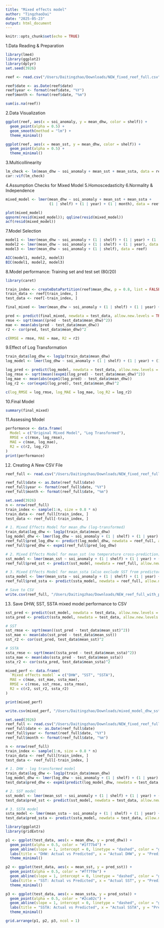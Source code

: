 ```yaml
---
title: "Mixed effects model"
author: "TingzhaoDai"
date: "2025-05-23"
output: html_document
---
```


```r
knitr::opts_chunk$set(echo = TRUE)
```

1.Data Reading & Preparation
```r
library(lme4)
library(ggplot2)
library(dplyr)
set.seed(3926)

reef <- read.csv("/Users/Daitingzhao/Downloads/NEW_fixed_reef_full.csv")

reef$date <- as.Date(reef$date)
reef$year <- format(reef$date, "%Y")
reef$month <- format(reef$date, "%m")

sum(is.na(reef))


```

2.Data Visualization
```r
ggplot(reef, aes(x = soi_anomaly, y = mean_dhw, color = shelf)) +
  geom_point(alpha = 0.5) +
  geom_smooth(method = "lm") +
  theme_minimal()

ggplot(reef, aes(x = mean_sst, y = mean_dhw, color = shelf)) +
  geom_point(alpha = 0.5) +
  theme_minimal()

```

3.Multicollinearity
```r
lm_check <- lm(mean_dhw ~ soi_anomaly + mean_sst + mean_ssta, data = reef)
car::vif(lm_check)

```

4.Assumption Checks for Mixed Model
5.Homoscedasticity
6.Normality & Independence
```r
mixed_model <- lmer(mean_dhw ~ soi_anomaly + mean_sst + mean_ssta + 
                    (1 | shelf) + (1 | year) + (1 | month), data = reef)

plot(mixed_model)
qqnorm(resid(mixed_model)); qqline(resid(mixed_model)) 
acf(resid(mixed_model))


```

7.Model Selection
```r
model1 <- lmer(mean_dhw ~ soi_anomaly + (1 | shelf) + (1 | year) + (1 | month), data = reef)
model2 <- lmer(mean_dhw ~ soi_anomaly + (1 | shelf) + (1 | year), data = reef)
model3 <- lmer(mean_dhw ~ soi_anomaly + (1 | shelf), data = reef)

AIC(model1, model2, model3)
BIC(model1, model2, model3)


```

8.Model performance: Training set and test set (80/20)
```r
library(caret)

train_index <- createDataPartition(reef$mean_dhw, p = 0.8, list = FALSE)
train_data <- reef[train_index, ]
test_data <- reef[-train_index, ]

final_mixed <- lmer(mean_dhw ~ soi_anomaly + (1 | shelf) + (1 | year) + (1 | month), data = train_data)

pred <- predict(final_mixed, newdata = test_data, allow.new.levels = TRUE)
rmse <- sqrt(mean((pred - test_data$mean_dhw)^2))
mae <- mean(abs(pred - test_data$mean_dhw))
r2 <- cor(pred, test_data$mean_dhw)^2

c(RMSE = rmse, MAE = mae, R2 = r2)


```

9.Effect of Log Transformation
```r
train_data$log_dhw <- log1p(train_data$mean_dhw)
log_model <- lmer(log_dhw ~ soi_anomaly + (1 | shelf) + (1 | year) + (1 | month), data = train_data)

log_pred <- predict(log_model, newdata = test_data, allow.new.levels = TRUE)
log_rmse <- sqrt(mean((expm1(log_pred) - test_data$mean_dhw)^2))
log_mae <- mean(abs(expm1(log_pred) - test_data$mean_dhw))
log_r2 <- cor(expm1(log_pred), test_data$mean_dhw)^2

c(log_RMSE = log_rmse, log_MAE = log_mae, log_R2 = log_r2)


```

10.Final Model
```r
summary(final_mixed)


```

11.Assessing Model
```r
performance <- data.frame(
  Model = c("Original Mixed Model", "Log Transformed"),
  RMSE = c(rmse, log_rmse),
  MAE = c(mae, log_mae),
  R2 = c(r2, log_r2)
)
print(performance)

```

12. Creating A New CSV File
```r
reef_full <- read.csv("/Users/Daitingzhao/Downloads/NEW_fixed_reef_full.csv")

reef_full$date <- as.Date(reef_full$date)
reef_full$year <- format(reef_full$date, "%Y")
reef_full$month <- format(reef_full$date, "%m")

set.seed(3926)
n <- nrow(reef_full)
train_index <- sample(1:n, size = 0.8 * n)
train_data <- reef_full[train_index, ]
test_data <- reef_full[-train_index, ]

# 1. Mixed Effects Model for mean_dhw (log-transformed)
train_data$log_dhw <- log1p(train_data$mean_dhw)
log_model_dhw <- lmer(log_dhw ~ soi_anomaly + (1 | shelf) + (1 | year) + (1 | month), data = train_data)
reef_full$pred_log_dhw <- predict(log_model_dhw, newdata = reef_full, allow.new.levels = TRUE)
reef_full$pred_dhw <- expm1(reef_full$pred_log_dhw)

# 2. Mixed Effects Model for mean_sst (no temperature cross-prediction)
sst_model <- lmer(mean_sst ~ soi_anomaly + (1 | shelf) + (1 | year) + (1 | month), data = train_data)
reef_full$pred_sst <- predict(sst_model, newdata = reef_full, allow.new.levels = TRUE)

# 3. Mixed Effects Model for mean_ssta (also exclude SST from predictors)
ssta_model <- lmer(mean_ssta ~ soi_anomaly + (1 | shelf) + (1 | year) + (1 | month), data = train_data)
reef_full$pred_ssta <- predict(ssta_model, newdata = reef_full, allow.new.levels = TRUE)

# Save to CSV
write.csv(reef_full, "/Users/Daitingzhao/Downloads/NEW_reef_full_with_preds.csv", row.names = FALSE)

```

13. Save DHW, SST, SSTA mixed model performance to CSV
```r

sst_pred <- predict(sst_model, newdata = test_data, allow.new.levels = TRUE)
ssta_pred <- predict(ssta_model, newdata = test_data, allow.new.levels = TRUE)

# SST
sst_rmse <- sqrt(mean((sst_pred - test_data$mean_sst)^2))
sst_mae <- mean(abs(sst_pred - test_data$mean_sst))
sst_r2 <- cor(sst_pred, test_data$mean_sst)^2

# SSTA
ssta_rmse <- sqrt(mean((ssta_pred - test_data$mean_ssta)^2))
ssta_mae <- mean(abs(ssta_pred - test_data$mean_ssta))
ssta_r2 <- cor(ssta_pred, test_data$mean_ssta)^2

mixed_perf <- data.frame(
  `Mixed effects model` = c("DHW", "SST", "SSTA"),
  MAE = c(mae, sst_mae, ssta_mae),
  RMSE = c(rmse, sst_rmse, ssta_rmse),
  R2 = c(r2, sst_r2, ssta_r2)
)

print(mixed_perf)

write.csv(mixed_perf, "/Users/Daitingzhao/Downloads/mixed_model_dhw_sst_ssta.csv", row.names = FALSE)
```

```r
set.seed(3926)
reef_full <- read.csv("/Users/Daitingzhao/Downloads/NEW_fixed_reef_full.csv")
reef_full$date <- as.Date(reef_full$date)
reef_full$year <- format(reef_full$date, "%Y")
reef_full$month <- format(reef_full$date, "%m")

n <- nrow(reef_full)
train_index <- sample(1:n, size = 0.8 * n)
train_data <- reef_full[train_index, ]
test_data <- reef_full[-train_index, ]

# 1. DHW - log transformed model
train_data$log_dhw <- log1p(train_data$mean_dhw)
log_model_dhw <- lmer(log_dhw ~ soi_anomaly + (1 | shelf) + (1 | year) + (1 | month), data = train_data)
test_data$pred_dhw <- expm1(predict(log_model_dhw, newdata = test_data, allow.new.levels = TRUE))

# 2. SST model
sst_model <- lmer(mean_sst ~ soi_anomaly + (1 | shelf) + (1 | year) + (1 | month), data = train_data)
test_data$pred_sst <- predict(sst_model, newdata = test_data, allow.new.levels = TRUE)

# 3. SSTA model
ssta_model <- lmer(mean_ssta ~ soi_anomaly + (1 | shelf) + (1 | year) + (1 | month), data = train_data)
test_data$pred_ssta <- predict(ssta_model, newdata = test_data, allow.new.levels = TRUE)

library(ggplot2)
library(gridExtra)

p1 <- ggplot(test_data, aes(x = mean_dhw, y = pred_dhw)) +
  geom_point(alpha = 0.5, color = "#1f77b4") +
  geom_abline(slope = 1, intercept = 0, linetype = "dashed", color = "gray40") +
  labs(title = "DHW: Actual vs Predicted", x = "Actual DHW", y = "Predicted DHW") +
  theme_minimal()

p2 <- ggplot(test_data, aes(x = mean_sst, y = pred_sst)) +
  geom_point(alpha = 0.5, color = "#ff7f0e") +
  geom_abline(slope = 1, intercept = 0, linetype = "dashed", color = "gray40") +
  labs(title = "SST: Actual vs Predicted", x = "Actual SST", y = "Predicted SST") +
  theme_minimal()

p3 <- ggplot(test_data, aes(x = mean_ssta, y = pred_ssta)) +
  geom_point(alpha = 0.5, color = "#2ca02c") +
  geom_abline(slope = 1, intercept = 0, linetype = "dashed", color = "gray40") +
  labs(title = "SSTA: Actual vs Predicted", x = "Actual SSTA", y = "Predicted SSTA") +
  theme_minimal()

grid.arrange(p1, p2, p3, ncol = 1)
```

